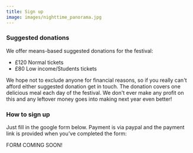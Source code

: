 ```yaml
---
title: Sign up
image: images/nighttime_panorama.jpg
---
```

### Suggested donations

We offer means-based suggested donations for the festival:

* £120 Normal tickets
* £80 Low income/Students tickets

We hope not to exclude anyone for financial reasons, so if you really can't afford either suggested donation get in touch. T﻿he donation covers one delicious meal each day of the festival. We don't ever make any profit on this and any leftover money goes into making next year even better! 

### How to sign up

Just fill in the google form below. Payment is via paypal and the payment link is provided when you’ve completed the form:

F﻿ORM COMING SOON!